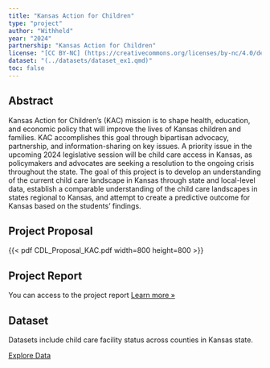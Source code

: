 ```yaml
---
title: "Kansas Action for Children"
type: "project"
author: "Withheld"
year: "2024"
partnership: "Kansas Action for Children"
license: "[CC BY-NC] (https://creativecommons.org/licenses/by-nc/4.0/deed.en)"
dataset: "(../datasets/dataset_ex1.qmd)"
toc: false
---
```


## Abstract

Kansas Action for Children's (KAC) mission is to shape health, education, and economic policy that will improve the lives of Kansas children and families. KAC accomplishes this goal through bipartisan advocacy, partnership, and information-sharing on key issues. A priority issue in the upcoming 2024 legislative session will be child care access in Kansas, as policymakers and advocates are seeking a resolution to the ongoing crisis throughout the state. The goal of this project is to develop an understanding of the current child care landscape in Kansas through state and local-level data, establish a comparable understanding of the child care landscapes in states regional to Kansas, and attempt to create a predictive outcome for Kansas based on the students' findings.

## Project Proposal

{{< pdf CDL_Proposal_KAC.pdf width=800 height=800 >}}

## Project Report

You can access to the project report [Learn more »](report_KAC.html)

## Dataset

Datasets include child care facility status across counties in Kansas state.

[Explore Data](../datasets/dataset_ex1.qmd)
